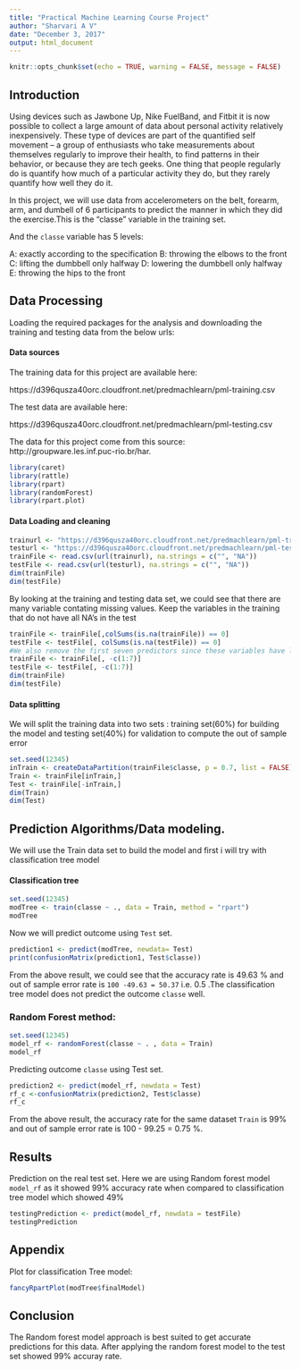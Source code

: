 ```yaml
---
title: "Practical Machine Learning Course Project"
author: "Sharvari A V"
date: "December 3, 2017"
output: html_document
---
```


```r
knitr::opts_chunk$set(echo = TRUE, warning = FALSE, message = FALSE)
```

## Introduction
Using devices such as Jawbone Up, Nike FuelBand, and Fitbit it is now possible to collect a large amount of data about personal activity relatively inexpensively. These type of devices are part of the quantified self movement – a group of enthusiasts who take measurements about themselves regularly to improve their health, to find patterns in their behavior, or because they are tech geeks. One thing that people regularly do is quantify how much of a particular activity they do, but they rarely quantify how well they do it. 

In this project, we will use data from accelerometers on the belt, forearm, arm, and dumbell of 6 participants to predict the manner in which they did the exercise.This is the “classe” variable in the training set.

And the `classe` variable has 5 levels:

A: exactly according to the specification
B: throwing the elbows to the front
C: lifting the dumbbell only halfway
D: lowering the dumbbell only halfway
E: throwing the hips to the front

## Data Processing

Loading the required packages for the analysis and downloading the training and testing data from the below urls:

#### Data sources

The training data for this project are available here:

https://d396qusza40orc.cloudfront.net/predmachlearn/pml-training.csv

The test data are available here:

https://d396qusza40orc.cloudfront.net/predmachlearn/pml-testing.csv

The data for this project come from this source: http://groupware.les.inf.puc-rio.br/har.

```r
library(caret)
library(rattle)
library(rpart)
library(randomForest)
library(rpart.plot)
```

#### Data Loading and cleaning

```r
trainurl <- "https://d396qusza40orc.cloudfront.net/predmachlearn/pml-training.csv"
testurl <- "https://d396qusza40orc.cloudfront.net/predmachlearn/pml-testing.csv"
trainFile <- read.csv(url(trainurl), na.strings = c("", "NA"))
testFile <- read.csv(url(testurl), na.strings = c("", "NA"))
dim(trainFile)
dim(testFile)
```
By looking at the training and testing  data set, we could see that there are many variable contating missing values. Keep the variables in the training that do not have all NA's in the test
```r
trainFile <- trainFile[,colSums(is.na(trainFile)) == 0]
testFile <- testFile[, colSums(is.na(testFile)) == 0]
#We also remove the first seven predictors since these variables have little predicting power for the outcome `classe`
trainFile <- trainFile[, -c(1:7)]
testFile <- testFile[, -c(1:7)]
dim(trainFile)
dim(testFile)
```

#### Data splitting

We will split the training data into two sets : training set(60%) for building the model and testing set(40%) for validation to compute the out of sample error

```r
set.seed(12345)
inTrain <- createDataPartition(trainFile$classe, p = 0.7, list = FALSE)
Train <- trainFile[inTrain,]
Test <- trainFile[-inTrain,]
dim(Train)
dim(Test)
```

## Prediction Algorithms/Data modeling.

We will use the Train data set to build the model and first i will try with classification tree model

#### Classification tree 
```r
set.seed(12345)
modTree <- train(classe ~ ., data = Train, method = "rpart")
modTree
```

Now we will predict outcome using `Test` set.

```r
prediction1 <- predict(modTree, newdata= Test)
print(confusionMatrix(prediction1, Test$classe))
```

From the above result, we could see that the accuracy rate is 49.63 % and out of sample error rate is `100 -49.63 = 50.37` i.e. 0.5 .The classification tree model does not predict the outcome `classe` well.

### Random Forest method:

```r
set.seed(12345)
model_rf <- randomForest(classe ~ . , data = Train)
model_rf
```

Predicting outcome `classe` using Test set.

```r
prediction2 <- predict(model_rf, newdata = Test)
rf_c <-confusionMatrix(prediction2, Test$classe)
rf_c
```

From the above result, the accuracy rate for the same dataset `Train` is 99% and out of sample error rate is 100 - 99.25 =  0.75 %.

## Results
Prediction on the real test set. Here we are using Random forest model `model_rf` as it showed 99% accuracy rate when compared to classification tree model which showed 49%

```r
testingPrediction <- predict(model_rf, newdata = testFile)
testingPrediction
```

## Appendix

Plot for classification Tree model:
```r
fancyRpartPlot(modTree$finalModel)
```

## Conclusion

The Random forest model approach is best suited to get accurate predictions for this data. After applying the random forest model to the test set showed 99% accuray rate.
